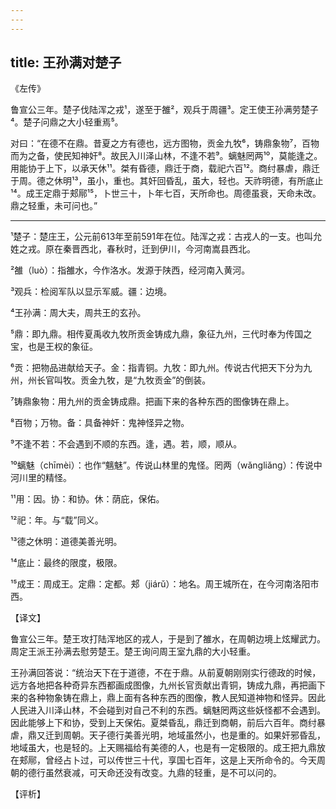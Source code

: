 ```yaml
---
---
---
```

title: 王孙满对楚子
---




《左传》

鲁宣公三年。楚子伐陆浑之戎¹，遂至于雒²，观兵于周疆³。定王使王孙满劳楚子⁴。楚子问鼎之大小轻重焉⁵。

对曰：“在德不在鼎。昔夏之方有德也，远方图物，贡金九牧⁶，铸鼎象物⁷，百物而为之备，使民知神奸⁸。故民入川泽山林，不逢不若⁹。螭魅罔两¹⁰，莫能逢之。用能协于上下，以承天休¹¹。桀有昏德，鼎迁于商，载祀六百¹²。商纣暴虐，鼎迁于周。德之休明¹³，虽小，重也。其奸回昏乱，虽大，轻也。天祚明德，有所底止¹⁴。成王定鼎于郏鄏¹⁵，卜世三十，卜年七百，天所命也。周德虽衰，天命未改。鼎之轻重，未可问也。”



***



¹楚子：楚庄王，公元前613年至前591年在位。陆浑之戎：古戎人的一支。也叫允姓之戎。原在秦晋西北，春秋时，迁到伊川，今河南嵩县西北。

²雒（luò）：指雒水，今作洛水。发源于陕西，经河南入黄河。

³观兵：检阅军队以显示军威。疆：边境。

⁴王孙满：周大夫，周共王的玄孙。

⁵鼎：即九鼎。相传夏禹收九牧所贡金铸成九鼎，象征九州，三代时奉为传国之宝，也是王权的象征。

⁶贡：把物品进献给天子。金：指青铜。九牧：即九州。传说古代把天下分为九州，州长官叫牧。贡金九牧，是“九牧贡金”的倒装。

⁷铸鼎象物：用九州的贡金铸成鼎。把画下来的各种东西的图像铸在鼎上。

⁸百物；万物。备：具备神奸：鬼神怪异之物。

⁹不逢不若：不会遇到不顺的东西。逢，遇。若，顺，顺从。

¹⁰螭魅（chīmèi）：也作“魑魅”。传说山林里的鬼怪。罔两（wǎngliǎng）：传说中河川里的精怪。

¹¹用：因。协：和协。休：荫庇，保佑。

¹²祀：年。与“载”同义。

¹³德之休明：道德美善光明。

¹⁴底止：最终的限度，极限。

¹⁵成王：周成王。定鼎：定都。郏（jiárǔ）：地名。周王城所在，在今河南洛阳市西。

【译文】

鲁宣公三年。楚王攻打陆浑地区的戎人，于是到了雒水，在周朝边境上炫耀武力。周定王派王孙满去慰劳楚王。楚王询问周王室九鼎的大小轻重。

王孙满回答说：“统治天下在于道德，不在于鼎。从前夏朝刚刚实行德政的时候，远方各地把各种奇异东西都画成图像，九州长官贡献出青铜，铸成九鼎，再把画下来的各种物象铸在鼎上，鼎上面有各种东西的图像，教人民知道神物和怪异。因此人民进入川泽山林，不会碰到对自己不利的东西。螭魅罔两这些妖怪都不会遇到。因此能够上下和协，受到上天保佑。夏桀昏乱，鼎迁到商朝，前后六百年。商纣暴虐，鼎又迁到周朝。天子德行美善光明，地域虽然小，也是重的。如果奸邪昏乱，地域虽大，也是轻的。上天赐福给有美德的人，也是有一定极限的。成王把九鼎放在郏鄏，曾经占卜过，可以传世三十代，享国七百年，这是上天所命令的。今天周朝的德行虽然衰减，可天命还没有改变。九鼎的轻重，是不可以问的。

【评析】